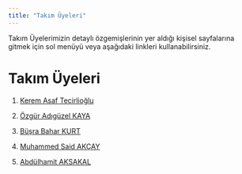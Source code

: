 ```yaml
---
title: "Takım Üyeleri"
---
```


Takım Üyelerimizin detaylı özgemişlerinin yer aldığı kişisel sayfalarına gitmek için sol menüyü veya aşağıdaki linkleri kullanabilirsiniz.

# Takım Üyeleri

1.  [Kerem Asaf Tecirlioğlu](/takim/kerem.qmd)

2.  [Özgür Adıgüzel KAYA](/takim/ozgur.qmd)

3.  [Büşra Bahar KURT](/takim/bbaharkurt.qmd)

4.  [Muhammed Said AKÇAY](/takim/muhammed.qmd)

5.  [Abdülhamit AKSAKAL](/takim/hamit.qmd)
